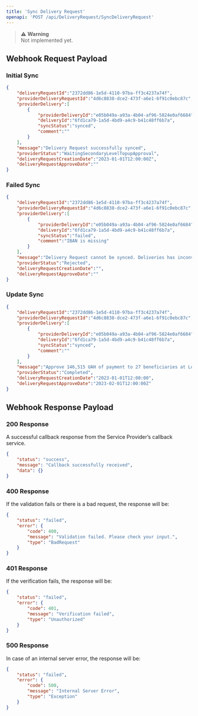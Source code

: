 ```yaml
---
title: 'Sync Delivery Request'
openapi: 'POST /api/DeliveryRequest/SyncDeliveryRequest'
---
```


> ⚠️ **Warning**  
> Not implemented yet.

## Webhook Request Payload

### Initial Sync

```json
{
    "deliveryRequestId":"2372dd86-1e5d-4110-97ba-ff3c4237a74f",
    "providerDeliveryRequestId":"4d6c8838-dce2-473f-a6e1-6f91c0ebc87c",
    "providerDelivery":[
        {
            "providerDeliveryId":"e05b049a-a93a-4b04-af96-5824e0af6684",
            "deliveryId":"6fd1ca79-1a5d-4bd9-a4c9-b41c48ff6b7a",
            "syncStatus":"synced",
            "comment":""
        }
    ],
    "message":"Delivery Request successfully synced",
    "providerStatus":"WaitingSecondaryLevelTopupApproval",
    "deliveryRequestCreationDate":"2023-01-01T12:00:00Z",
    "deliveryRequestApproveDate":""
}
```

### Failed Sync

```json
{
    "deliveryRequestId":"2372dd86-1e5d-4110-97ba-ff3c4237a74f",
    "providerDeliveryRequestId":"4d6c8838-dce2-473f-a6e1-6f91c0ebc87c",
    "providerDelivery":[
        {
            "providerDeliveryId":"e05b049a-a93a-4b04-af96-5824e0af6684",
            "deliveryId":"6fd1ca79-1a5d-4bd9-a4c9-b41c48ff6b7a",
            "syncStatus":"failed",
            "comment":"IBAN is missing"
        }
    ],
    "message":"Delivery Request cannot be synced. Deliveries has inconvenience. Please check the delivery details.",
    "providerStatus":"Rejected",
    "deliveryRequestCreationDate":"",
    "deliveryRequestApproveDate":""
}
```

### Update Sync

```json
{
    "deliveryRequestId":"2372dd86-1e5d-4110-97ba-ff3c4237a74f",
    "providerDeliveryRequestId":"4d6c8838-dce2-473f-a6e1-6f91c0ebc87c",
    "providerDelivery":[
        {
            "providerDeliveryId":"e05b049a-a93a-4b04-af96-5824e0af6684",
            "deliveryId":"6fd1ca79-1a5d-4bd9-a4c9-b41c48ff6b7a",
            "syncStatus":"synced",
            "comment":""
        }
    ],
    "message":"Approve 146,515 UAH of payment to 27 beneficiaries at Location: Bulgarian Red Cross, Bulgaria via Activity: Winterization MoneyGram Bulgaria - IBAN UAH",
    "providerStatus":"Completed",
    "deliveryRequestCreationDate":"2023-01-01T12:00:00",
    "deliveryRequestApproveDate":"2023-02-01T12:00:00Z"
}
```

## Webhook Response Payload

### 200 Response

A successful callback response from the Service Provider’s callback service.

```json
{
    "status": "success",
    "message": "Callback successfully received",
    "data": {}
}
```

### 400 Response

If the validation fails or there is a bad request, the response will be:

```json
{
    "status": "failed",
    "error": {
        "code": 400,
        "message": "Validation failed. Please check your input.",
        "type": "BadRequest"
    }
}
```

### 401 Response

If the verification fails, the response will be:

```json
{
    "status": "failed",
    "error": {
        "code": 401,
        "message": "Verification failed",
        "type": "Unauthorized"
    }
}
```

### 500 Response

In case of an internal server error, the response will be:

```json
{
    "status": "failed",
    "error": {
        "code": 500,
        "message": "Internal Server Error",
        "type": "Exception"
    }
}
```